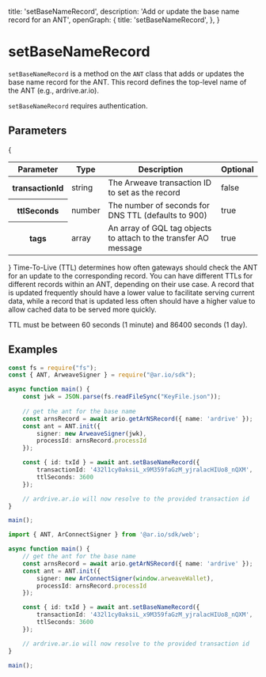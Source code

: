 
  title: 'setBaseNameRecord',
  description: 'Add or update the base name record for an ANT',
  openGraph: {
    title: 'setBaseNameRecord',
  },
}

<HeroPattern />

# setBaseNameRecord

`setBaseNameRecord` is a method on the `ANT` class that adds or updates the base name record for the ANT. This record defines the top-level name of the ANT (e.g., ardrive.ar.io).

`setBaseNameRecord` requires authentication.

## Parameters

{
<div style={{ textAlign: 'center' }}>
  <table className="inline-table">
    <thead>
      <tr>
        <th>Parameter</th>
        <th>Type</th>
        <th>Description</th>
        <th>Optional</th>
      </tr>
    </thead>
    <tbody>
      <tr>
        <th>transactionId</th>
        <td>string</td>
        <td>The Arweave transaction ID to set as the record</td>
        <td>false</td>
      </tr>
      <tr>
        <th>ttlSeconds</th>
        <td>number</td>
        <td>The number of seconds for DNS TTL (defaults to 900)</td>
        <td>true</td>
      </tr>
      <tr>
        <th>tags</th>
        <td>array</td>
        <td>
          An array of GQL tag objects to attach to the transfer AO message
        </td>
        <td>true</td>
      </tr>
    </tbody>
  </table>
</div>
}

<Tip title="TTL">
  Time-To-Live (TTL) determines how often gateways should check the ANT for an update to the corresponding record. You can have different TTLs for different records within an ANT, depending on their use case. A record that is updated frequently should have a lower
  value to facilitate serving current data, while a record that is updated less
  often should have a higher value to allow cached data to be served more
  quickly.

TTL must be between 60 seconds (1 minute) and 86400 seconds (1 day).
</Tip>

## Examples

<CodeGroup title="setBaseNameRecord">

```typescript {{title: "NodeJS"}}
const fs = require("fs");
const { ANT, ArweaveSigner } = require("@ar.io/sdk");

async function main() {
    const jwk = JSON.parse(fs.readFileSync("KeyFile.json"));
    
    // get the ant for the base name
    const arnsRecord = await ario.getArNSRecord({ name: 'ardrive' });
    const ant = ANT.init({
        signer: new ArweaveSigner(jwk),
        processId: arnsRecord.processId
    });

    const { id: txId } = await ant.setBaseNameRecord({
        transactionId: '432l1cy0aksiL_x9M359faGzM_yjralacHIUo8_nQXM',
        ttlSeconds: 3600
    });

    // ardrive.ar.io will now resolve to the provided transaction id
}

main();
```

```typescript {{ title: 'Web' }}
import { ANT, ArConnectSigner } from '@ar.io/sdk/web';

async function main() {
    // get the ant for the base name
    const arnsRecord = await ario.getArNSRecord({ name: 'ardrive' });
    const ant = ANT.init({
        signer: new ArConnectSigner(window.arweaveWallet),
        processId: arnsRecord.processId
    });

    const { id: txId } = await ant.setBaseNameRecord({
        transactionId: '432l1cy0aksiL_x9M359faGzM_yjralacHIUo8_nQXM',
        ttlSeconds: 3600
    });

    // ardrive.ar.io will now resolve to the provided transaction id
}

main();
```

</CodeGroup>
